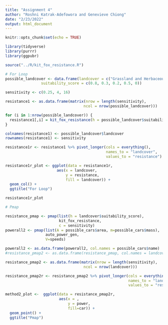```yaml
---
title: "Assignment 4"
author: "Roshni Katrak-Adefowora and Genevieve Chiong"
date: "2/23/2022"
output: html_document
---
```


```r
knitr::opts_chunk$set(echo = TRUE)

library(tidyverse)
library(purrr)
library(ggpubr)

source("../R/kit_fox_resistance.R")
```

```r
# For Loop
possible_landcover <- data.frame(landcover = c("Grassland and Herbaceous", "Pasture", "Urban", "Fallowed", "Roads"),
                suitability_score = c(0.8, 0.3, 0.2, 0.5, 0))

sensitivity <- c(0.25, 4, 16)

resistance1 <- as.data.frame(matrix(nrow = length(sensitivity),
                                   ncol = nrow(possible_landcover)))

for (i in 1:nrow(possible_landcover)) {
  resistance1[,i] = kit_fox_resistance(h = possible_landcover$suitability_score[i], c = sensitivity)
}

colnames(resistance1) <- possible_landcover$landcover
rownames(resistance1) <- sensitivity

resistance1r <- resistance1 %>% pivot_longer(cols = everything(),
                                             names_to = "landcover", 
                                             values_to = "resistance") 

resistance1r_plot <- ggplot(data = resistance1r, 
                       aes(x = landcover,
                           y = resistance, 
                           fill = landcover)) + 
  geom_col() +
  ggtitle("For Loop")

resistance1r_plot

```

```r
# Pmap

resistance_pmap <- pmap(list(h = landcover$suitability_score), 
                        kit_fox_resistance,
                        c = sensitivity)
powerall2 <- pmap(list(A = possible_cars$area, m=possible_cars$mass), 
                  auto_power_gen, 
                  V=speeds)

powerall2 <- as.data.frame(powerall2, col.names = possible_cars$name) 
#resistance_pmap2 <- as.data.frame(resistance_pmap, col.names = landcover$land_cover)

resistance_pmap2 <- as.data.frame(matrix(nrow = length(sensitivity),
                                   ncol = nrow(landcover)))

resistance_pmap2r <- resistance_pmap2 %>% pivot_longer(cols = everything(),
                                                       names_to = "landcover",
                                                       values_to = "resistance")

method2_plot <-  ggplot(data = resistance_pmap2r, 
                        aes(x = ,
                            y = power, 
                            fill=car)) + 
  geom_point() + 
  ggtitle("Pmap")

```







